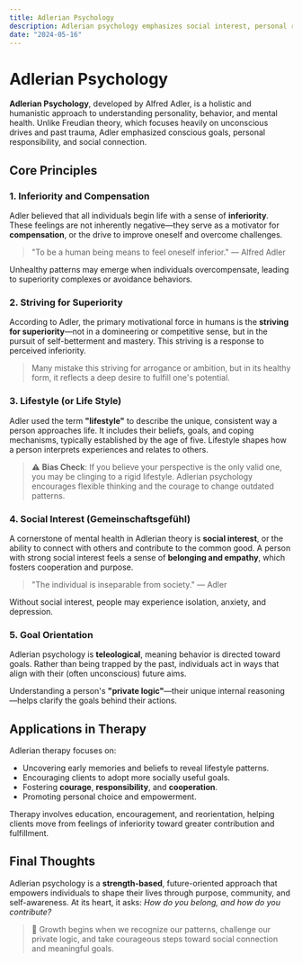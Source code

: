 ```yaml
---
title: Adlerian Psychology
description: Adlerian psychology emphasizes social interest, personal responsibility, and the pursuit of self-betterment.
date: "2024-05-16"
---
```


# Adlerian Psychology

**Adlerian Psychology**, developed by Alfred Adler, is a holistic and humanistic approach to understanding personality, behavior, and mental health. Unlike Freudian theory, which focuses heavily on unconscious drives and past trauma, Adler emphasized conscious goals, personal responsibility, and social connection.

## Core Principles

### 1. Inferiority and Compensation

Adler believed that all individuals begin life with a sense of **inferiority**. These feelings are not inherently negative—they serve as a motivator for **compensation**, or the drive to improve oneself and overcome challenges.

> "To be a human being means to feel oneself inferior." — Alfred Adler

Unhealthy patterns may emerge when individuals overcompensate, leading to superiority complexes or avoidance behaviors.

### 2. Striving for Superiority

According to Adler, the primary motivational force in humans is the **striving for superiority**—not in a domineering or competitive sense, but in the pursuit of self-betterment and mastery. This striving is a response to perceived inferiority.

> Many mistake this striving for arrogance or ambition, but in its healthy form, it reflects a deep desire to fulfill one's potential.

### 3. Lifestyle (or Life Style)

Adler used the term **"lifestyle"** to describe the unique, consistent way a person approaches life. It includes their beliefs, goals, and coping mechanisms, typically established by the age of five. Lifestyle shapes how a person interprets experiences and relates to others.

> ⚠️ **Bias Check**: If you believe your perspective is the only valid one, you may be clinging to a rigid lifestyle. Adlerian psychology encourages flexible thinking and the courage to change outdated patterns.

### 4. Social Interest (Gemeinschaftsgefühl)

A cornerstone of mental health in Adlerian theory is **social interest**, or the ability to connect with others and contribute to the common good. A person with strong social interest feels a sense of **belonging and empathy**, which fosters cooperation and purpose.

> "The individual is inseparable from society." — Adler

Without social interest, people may experience isolation, anxiety, and depression.

### 5. Goal Orientation

Adlerian psychology is **teleological**, meaning behavior is directed toward goals. Rather than being trapped by the past, individuals act in ways that align with their (often unconscious) future aims.

Understanding a person's **"private logic"**—their unique internal reasoning—helps clarify the goals behind their actions.

## Applications in Therapy

Adlerian therapy focuses on:

- Uncovering early memories and beliefs to reveal lifestyle patterns.
- Encouraging clients to adopt more socially useful goals.
- Fostering **courage**, **responsibility**, and **cooperation**.
- Promoting personal choice and empowerment.

Therapy involves education, encouragement, and reorientation, helping clients move from feelings of inferiority toward greater contribution and fulfillment.

## Final Thoughts

Adlerian psychology is a **strength-based**, future-oriented approach that empowers individuals to shape their lives through purpose, community, and self-awareness. At its heart, it asks: _How do you belong, and how do you contribute?_

> 🌱 Growth begins when we recognize our patterns, challenge our private logic, and take courageous steps toward social connection and meaningful goals.
